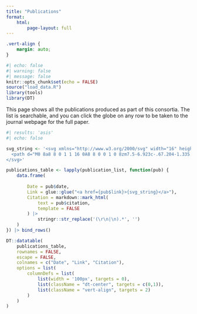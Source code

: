 ```yaml
---
title: "Publications"
format:
    html:
        page-layout: full
---
```


```css
.vert-align {
    margin: auto;
}

```

```r
#| echo: false
#| warning: false
#| message: false
knitr::opts_chunk$set(echo = FALSE)
source("load_data.R")
library(tools)
library(DT)
```

This page shows all the publications produced as part of this consortia. The list is searchable, and you can click the globe on any row to be taken to the journal webpage for the full paper.

```r
#| results: 'asis'
#| echo: false

svg_string <- '<svg xmlns="http://www.w3.org/2000/svg" width="16" height="16" fill="currentColor" class="bi bi-globe" viewBox="0 0 16 16">
  <path d="M0 8a8 8 0 1 1 16 0A8 8 0 0 1 0 8zm7.5-6.923c-.67.204-1.335.82-1.887 1.855A7.97 7.97 0 0 0 5.145 4H7.5V1.077zM4.09 4a9.267 9.267 0 0 1 .64-1.539 6.7 6.7 0 0 1 .597-.933A7.025 7.025 0 0 0 2.255 4H4.09zm-.582 3.5c.03-.877.138-1.718.312-2.5H1.674a6.958 6.958 0 0 0-.656 2.5h2.49zM4.847 5a12.5 12.5 0 0 0-.338 2.5H7.5V5H4.847zM8.5 5v2.5h2.99a12.495 12.495 0 0 0-.337-2.5H8.5zM4.51 8.5a12.5 12.5 0 0 0 .337 2.5H7.5V8.5H4.51zm3.99 0V11h2.653c.187-.765.306-1.608.338-2.5H8.5zM5.145 12c.138.386.295.744.468 1.068.552 1.035 1.218 1.65 1.887 1.855V12H5.145zm.182 2.472a6.696 6.696 0 0 1-.597-.933A9.268 9.268 0 0 1 4.09 12H2.255a7.024 7.024 0 0 0 3.072 2.472zM3.82 11a13.652 13.652 0 0 1-.312-2.5h-2.49c.062.89.291 1.733.656 2.5H3.82zm6.853 3.472A7.024 7.024 0 0 0 13.745 12H11.91a9.27 9.27 0 0 1-.64 1.539 6.688 6.688 0 0 1-.597.933zM8.5 12v2.923c.67-.204 1.335-.82 1.887-1.855.173-.324.33-.682.468-1.068H8.5zm3.68-1h2.146c.365-.767.594-1.61.656-2.5h-2.49a13.65 13.65 0 0 1-.312 2.5zm2.802-3.5a6.959 6.959 0 0 0-.656-2.5H12.18c.174.782.282 1.623.312 2.5h2.49zM11.27 2.461c.247.464.462.98.64 1.539h1.835a7.024 7.024 0 0 0-3.072-2.472c.218.284.418.598.597.933zM10.855 4a7.966 7.966 0 0 0-.468-1.068C9.835 1.897 9.17 1.282 8.5 1.077V4h2.355z"/>
</svg>'

publications_table <- lapply(publication_list, function(pub) {
    data.frame(
        
        Date = pub$date,
        Link = glue::glue("<a href={pub$link}>{svg_string}</a>"),
        Citation = markdown::mark_html(
            text = pub$citation, 
            template = FALSE
        ) |>
            stringr::str_replace('(\r\n|\n).*', '') 
    )
}) |> bind_rows()

DT::datatable(
    publications_table, 
    rownames = FALSE, 
    escape = FALSE,
    colnames = c("Date", "Link", "Citation"),
    options = list(
        columnDefs = list(
            list(width = '100px', targets = 0),
            list(className = "dt-center", targets = c(0,1)),
            list(className = "vert-align", targets = 2)
        )
    )
)
```